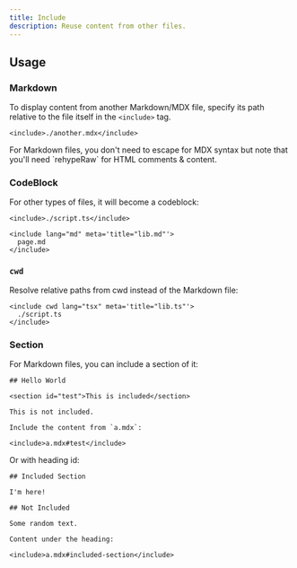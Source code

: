 ```yaml
---
title: Include
description: Reuse content from other files.
---
```


## Usage

### Markdown

To display content from another Markdown/MDX file, specify its path relative to the file itself in the `<include>` tag.

```mdx title="page.mdx"
<include>./another.mdx</include>
```

<Callout>
  For Markdown files, you don't need to escape for MDX syntax but note that
  you'll need `rehypeRaw` for HTML comments & content.
</Callout>

### CodeBlock

For other types of files, it will become a codeblock:

```mdx title="page.mdx"
<include>./script.ts</include>

<include lang="md" meta='title="lib.md"'>
  page.md
</include>
```

### `cwd`

Resolve relative paths from cwd instead of the Markdown file:

```mdx
<include cwd lang="tsx" meta='title="lib.ts"'>
  ./script.ts
</include>
```

### Section

For Markdown files, you can include a section of it:

```mdx tab="a.mdx"
## Hello World

<section id="test">This is included</section>

This is not included.
```

```mdx tab="b.mdx"
Include the content from `a.mdx`:

<include>a.mdx#test</include>
```

Or with heading id:

```mdx tab="a.mdx"
## Included Section

I'm here!

## Not Included

Some random text.
```

```mdx tab="b.mdx"
Content under the heading:

<include>a.mdx#included-section</include>
```
